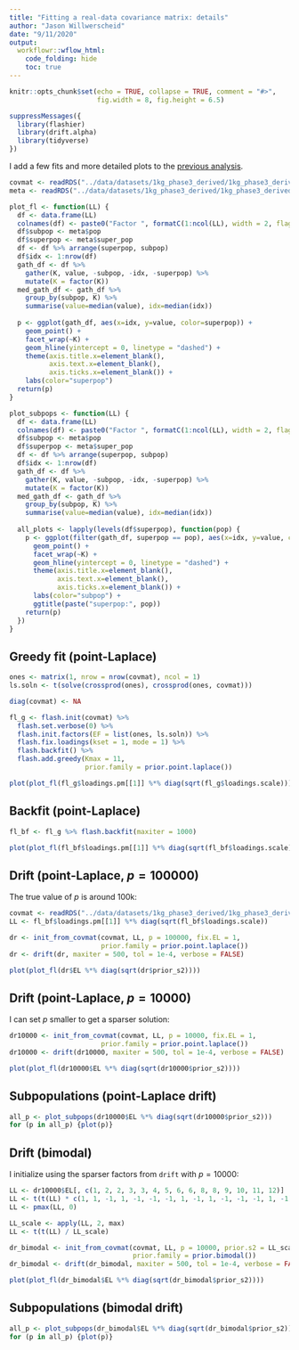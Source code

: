 ```yaml
---
title: "Fitting a real-data covariance matrix: details"
author: "Jason Willwerscheid"
date: "9/11/2020"
output:
  workflowr::wflow_html:
    code_folding: hide
    toc: true
---
```


```r
knitr::opts_chunk$set(echo = TRUE, collapse = TRUE, comment = "#>",
                      fig.width = 8, fig.height = 6.5)
```

```r
suppressMessages({
  library(flashier)
  library(drift.alpha)
  library(tidyverse)
})
```

I add a few fits and more detailed plots to the [previous analysis](covmat_1kg_shared.html).

```r
covmat <- readRDS("../data/datasets/1kg_phase3_derived/1kg_phase3_derived_covmat.rds")
meta <- readRDS("../data/datasets/1kg_phase3_derived/1kg_phase3_derived_meta.rds")

plot_fl <- function(LL) {
  df <- data.frame(LL)
  colnames(df) <- paste0("Factor ", formatC(1:ncol(LL), width = 2, flag = "0"))
  df$subpop <- meta$pop
  df$superpop <- meta$super_pop
  df <- df %>% arrange(superpop, subpop)
  df$idx <- 1:nrow(df)
  gath_df <- df %>% 
    gather(K, value, -subpop, -idx, -superpop) %>%
    mutate(K = factor(K))
  med_gath_df <- gath_df %>% 
    group_by(subpop, K) %>% 
    summarise(value=median(value), idx=median(idx))
  
  p <- ggplot(gath_df, aes(x=idx, y=value, color=superpop)) + 
    geom_point() +
    facet_wrap(~K) + 
    geom_hline(yintercept = 0, linetype = "dashed") +
    theme(axis.title.x=element_blank(),
          axis.text.x=element_blank(),
          axis.ticks.x=element_blank()) +
    labs(color="superpop")
  return(p)
}

plot_subpops <- function(LL) {
  df <- data.frame(LL)
  colnames(df) <- paste0("Factor ", formatC(1:ncol(LL), width = 2, flag = "0"))
  df$subpop <- meta$pop
  df$superpop <- meta$super_pop
  df <- df %>% arrange(superpop, subpop)
  df$idx <- 1:nrow(df)
  gath_df <- df %>% 
    gather(K, value, -subpop, -idx, -superpop) %>%
    mutate(K = factor(K))
  med_gath_df <- gath_df %>% 
    group_by(subpop, K) %>% 
    summarise(value=median(value), idx=median(idx))
  
  all_plots <- lapply(levels(df$superpop), function(pop) {
    p <- ggplot(filter(gath_df, superpop == pop), aes(x=idx, y=value, color=subpop)) + 
      geom_point() +
      facet_wrap(~K) + 
      geom_hline(yintercept = 0, linetype = "dashed") +
      theme(axis.title.x=element_blank(),
            axis.text.x=element_blank(),
            axis.ticks.x=element_blank()) +
      labs(color="subpop") +
      ggtitle(paste("superpop:", pop))
    return(p)  
  })
}
```

## Greedy fit (point-Laplace)

```r
ones <- matrix(1, nrow = nrow(covmat), ncol = 1)
ls.soln <- t(solve(crossprod(ones), crossprod(ones, covmat)))

diag(covmat) <- NA

fl_g <- flash.init(covmat) %>%
  flash.set.verbose(0) %>%
  flash.init.factors(EF = list(ones, ls.soln)) %>%
  flash.fix.loadings(kset = 1, mode = 1) %>%
  flash.backfit() %>%
  flash.add.greedy(Kmax = 11, 
                   prior.family = prior.point.laplace())

plot(plot_fl(fl_g$loadings.pm[[1]] %*% diag(sqrt(fl_g$loadings.scale))))
```

## Backfit (point-Laplace)

```r
fl_bf <- fl_g %>% flash.backfit(maxiter = 1000)

plot(plot_fl(fl_bf$loadings.pm[[1]] %*% diag(sqrt(fl_bf$loadings.scale))))
```

## Drift (point-Laplace, $p = 100000$)

The true value of $p$ is around 100k:

```r
covmat <- readRDS("../data/datasets/1kg_phase3_derived/1kg_phase3_derived_covmat.rds")
LL <- fl_bf$loadings.pm[[1]] %*% diag(sqrt(fl_bf$loadings.scale))

dr <- init_from_covmat(covmat, LL, p = 100000, fix.EL = 1,
                       prior.family = prior.point.laplace())
dr <- drift(dr, maxiter = 500, tol = 1e-4, verbose = FALSE)

plot(plot_fl(dr$EL %*% diag(sqrt(dr$prior_s2))))
```

## Drift (point-Laplace, $p = 10000$)

I can set $p$ smaller to get a sparser solution:

```r
dr10000 <- init_from_covmat(covmat, LL, p = 10000, fix.EL = 1,
                       prior.family = prior.point.laplace())
dr10000 <- drift(dr10000, maxiter = 500, tol = 1e-4, verbose = FALSE)

plot(plot_fl(dr10000$EL %*% diag(sqrt(dr10000$prior_s2))))
```

## Subpopulations (point-Laplace drift)

```r
all_p <- plot_subpops(dr10000$EL %*% diag(sqrt(dr10000$prior_s2)))
for (p in all_p) {plot(p)}
```

## Drift (bimodal)

I initialize using the sparser factors from `drift` with $p = 10000$:

```r
LL <- dr10000$EL[, c(1, 2, 2, 3, 3, 4, 5, 6, 6, 8, 8, 9, 10, 11, 12)]
LL <- t(t(LL) * c(1, 1, -1, 1, -1, -1, -1, 1, -1, 1, -1, -1, -1, 1, -1))
LL <- pmax(LL, 0)

LL_scale <- apply(LL, 2, max)
LL <- t(t(LL) / LL_scale)

dr_bimodal <- init_from_covmat(covmat, LL, p = 10000, prior.s2 = LL_scale^2, fix.EL = 1,
                               prior.family = prior.bimodal())
dr_bimodal <- drift(dr_bimodal, maxiter = 500, tol = 1e-4, verbose = FALSE)

plot(plot_fl(dr_bimodal$EL %*% diag(sqrt(dr_bimodal$prior_s2))))
```

## Subpopulations (bimodal drift)

```r
all_p <- plot_subpops(dr_bimodal$EL %*% diag(sqrt(dr_bimodal$prior_s2)))
for (p in all_p) {plot(p)}
```
